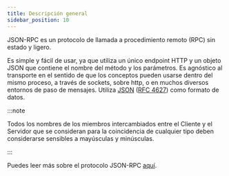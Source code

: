 ```yaml
---
title: Descripción general
sidebar_position: 10
---
```


JSON-RPC es un protocolo de llamada a procedimiento remoto (RPC) sin estado y ligero.

Es simple y fácil de usar, ya que utiliza un único endpoint HTTP y un objeto JSON que contiene el nombre del método y los parámetros. Es agnóstico al transporte en el sentido de que los conceptos pueden usarse dentro del mismo proceso, a través de sockets, sobre http, o en muchos diversos entornos de paso de mensajes. Utiliza [JSON](http://www.json.org/) ([RFC 4627](http://www.ietf.org/rfc/rfc4627.txt)) como formato de datos.

:::note

Todos los nombres de los miembros intercambiados entre el Cliente y el Servidor que se consideran para la coincidencia de cualquier tipo deben considerarse sensibles a mayúsculas y minúsculas.

:::

Puedes leer más sobre el protocolo JSON-RPC [aquí](https://www.jsonrpc.org/specification).
